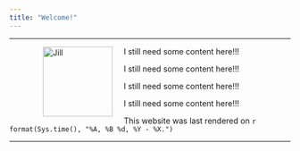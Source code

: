 ```yaml
---
title: "Welcome!"
---
```


* * * 

<figure>
<img src="./images/Me-Medium.jpg" alt="Jill" align="left" hspace="20" style="width:125px;height:125px;">
</figure>
 
I still need some content here!!!  

I still need some content here!!!  

I still need some content here!!!  

I still need some content here!!!  

This website was last rendered on `r format(Sys.time(), "%A, %B %d, %Y - %X.")`


* * *
